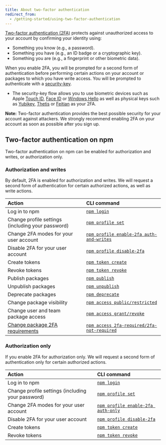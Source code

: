```yaml
---
title: About two-factor authentication
redirect_from:
  - /getting-started/using-two-factor-authentication
---
```


[Two-factor authentication (2FA)][2fa] protects against unauthorized access to your account by confirming your identity using:

- Something you know (e.g., a password).
- Something you have (e.g., an ID badge or a cryptographic key).
- Something you are (e.g., a fingerprint or other biometric data).

When you enable 2FA, you will be prompted for a second form of authentication before performing certain actions on your account or packages to which you have write access. You will be prompted to authenticate with a [security-key][webauthn].

- The security-key flow allows you to use biometric devices such as Apple [Touch ID][touch-id], [Face ID][face-id] or [Windows Hello][windows-hello] as well as physical keys such as [Yubikey][yubikey], [Thetis][thetis] or [Feitian][feitian] as your 2FA.

<Note>

**Note:** Two-factor authentication provides the best possible security for your account against attackers. We strongly recommend enabling 2FA on your account as soon as possible after you sign up.

</Note>

## Two-factor authentication on npm

Two-factor authentication on npm can be enabled for authorization and writes, or authorization only.

### Authorization and writes

By default, 2FA is enabled for authorization and writes. We will request a second form of authentication for certain authorized actions, as well as write actions.

| Action                                            | CLI command                                            |
| :------------------------------------------------ | :----------------------------------------------------- |
| Log in to npm                                     | [`npm login`][login]                                   |
| Change profile settings (including your password) | [`npm profile set`][profile-set]                       |
| Change 2FA modes for your user account            | [`npm profile enable-2fa auth-and-writes`][2fa-enable] |
| Disable 2FA for your user account                 | [`npm profile disable-2fa`][2fa-disable]               |
| Create tokens                                     | [`npm token create`][token-create]                     |
| Revoke tokens                                     | [`npm token revoke`][token-revoke]                     |
| Publish packages                                  | [`npm publish`][publish]                               |
| Unpublish packages                                | [`npm unpublish`][unpublish]                           |
| Deprecate packages                                | [`npm deprecate`][deprecate]                           |
| Change package visibility                         | [`npm access public/restricted`][access]               |
| Change user and team package access               | [`npm access grant/revoke`][access]                    |
| [Change package 2FA requirements][pkg-2fa]        | [`npm access 2fa-required/2fa-not-required`][access]   |

### Authorization only

If you enable 2FA for authorization only. We will request a second form of authentication only for certain authorized actions.

| Action                                            | CLI command                                      |
| :------------------------------------------------ | :----------------------------------------------- |
| Log in to npm                                     | [`npm login`][login]                             |
| Change profile settings (including your password) | [`npm profile set`][profile-set]                 |
| Change 2FA modes for your user account            | [`npm profile enable-2fa auth-only`][2fa-enable] |
| Disable 2FA for your user account                 | [`npm profile disable-2fa`][2fa-disable]         |
| Create tokens                                     | [`npm token create`][token-create]               |
| Revoke tokens                                     | [`npm token revoke`][token-revoke]               |

[login]: https://docs.npmjs.com/cli/adduser
[profile-set]: https://docs.npmjs.com/cli/profile
[2fa-enable]: https://docs.npmjs.com/cli/profile
[2fa-disable]: https://docs.npmjs.com/cli/profile
[token-create]: https://docs.npmjs.com/cli/token
[token-revoke]: https://docs.npmjs.com/cli/token
[publish]: https://docs.npmjs.com/cli/publish
[unpublish]: https://docs.npmjs.com/cli/unpublish
[deprecate]: https://docs.npmjs.com/cli/deprecate
[access]: https://docs.npmjs.com/cli/access
[pkg-2fa]: /requiring-2fa-for-package-publishing-and-settings-modification

[webauthn]: https://webauthn.guide/
[can-i-use]: https://caniuse.com/#search=webauthn
[u2f]: https://en.wikipedia.org/wiki/Universal_2nd_Factor
[windows-hello]: https://support.microsoft.com/en-us/windows/learn-about-windows-hello-and-set-it-up-dae28983-8242-bb2a-d3d1-87c9d265a5f0
[touch-id]: https://support.apple.com/en-gb/HT204587
[face-id]: https://support.apple.com/en-us/HT208108
[yubikey]: https://www.yubico.com/
[thetis]: https://thetis.io/
[feitian]: https://www.ftsafe.com/
[totp]: https://en.wikipedia.org/wiki/Time-based_one-time_password
[2fa]: https://en.wikipedia.org/wiki/Multi-factor_authentication
